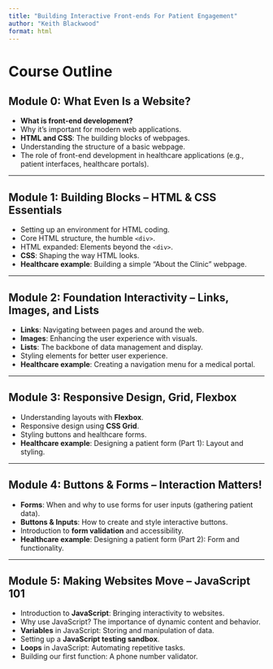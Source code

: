 ```yaml
---
title: "Building Interactive Front-ends For Patient Engagement"
author: "Keith Blackwood"
format: html
---
```


# Course Outline

## Module 0: What Even Is a Website?

- **What is front-end development?**
- Why it’s important for modern web applications.
- **HTML and CSS**: The building blocks of webpages.
- Understanding the structure of a basic webpage.
- The role of front-end development in healthcare applications (e.g., patient interfaces, healthcare portals).

---

## Module 1: Building Blocks – HTML & CSS Essentials

- Setting up an environment for HTML coding.
- Core HTML structure, the humble `<div>`.
- HTML expanded: Elements beyond the `<div>`.
- **CSS**: Shaping the way HTML looks.
- **Healthcare example**: Building a simple "About the Clinic" webpage.

---

## Module 2: Foundation Interactivity – Links, Images, and Lists

- **Links**: Navigating between pages and around the web.
- **Images**: Enhancing the user experience with visuals.
- **Lists**: The backbone of data management and display.
- Styling elements for better user experience.
- **Healthcare example**: Creating a navigation menu for a medical portal.

---

## Module 3: Responsive Design, Grid, Flexbox

- Understanding layouts with **Flexbox**.
- Responsive design using **CSS Grid**.
- Styling buttons and healthcare forms.
- **Healthcare example**: Designing a patient form (Part 1): Layout and styling.

---

## Module 4: Buttons & Forms – Interaction Matters!

- **Forms**: When and why to use forms for user inputs (gathering patient data).
- **Buttons & Inputs**: How to create and style interactive buttons.
- Introduction to **form validation** and accessibility.
- **Healthcare example**: Designing a patient form (Part 2): Form and functionality.

---

## Module 5: Making Websites Move – JavaScript 101

- Introduction to **JavaScript**: Bringing interactivity to websites.
- Why use JavaScript? The importance of dynamic content and behavior.
- **Variables** in JavaScript: Storing and manipulation of data.
- Setting up a **JavaScript testing sandbox**.
- **Loops** in JavaScript: Automating repetitive tasks.
- Building our first function: A phone number validator.

